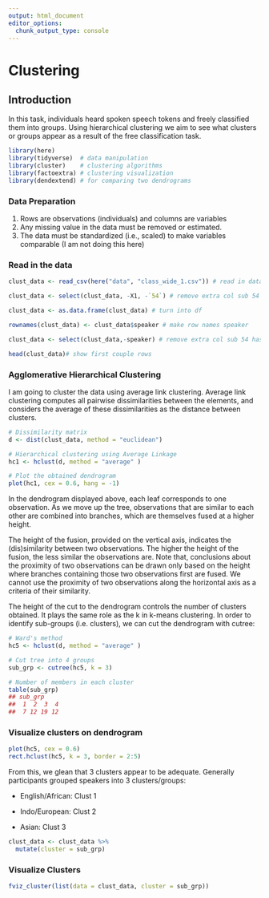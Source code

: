 ```yaml
---
output: html_document
editor_options: 
  chunk_output_type: console
---
```


# Clustering

## Introduction

In this task, individuals heard spoken speech tokens and freely classified them into groups. Using hierarchical clustering we aim to see what clusters or groups appear as a result of the free classification task. 

```r
library(here)
library(tidyverse)  # data manipulation
library(cluster)    # clustering algorithms
library(factoextra) # clustering visualization
library(dendextend) # for comparing two dendrograms

```

### Data Preparation

1. Rows are observations (individuals) and columns are variables
2. Any missing value in the data must be removed or estimated.
3. The data must be standardized (i.e., scaled) to make variables comparable (I am not doing this here)

### Read in the data

```r

clust_data <- read_csv(here("data", "class_wide_1.csv")) # read in data

clust_data <- select(clust_data, -X1, -`54`) # remove extra col sub 54 has weird formatting

clust_data <- as.data.frame(clust_data) # turn into df 

rownames(clust_data) <- clust_data$speaker # make row names speaker

clust_data <- select(clust_data,-speaker) # remove extra col sub 54 has weird formatting

head(clust_data)# show first couple rows

```

### Agglomerative Hierarchical Clustering

I am going to cluster the data  using average link clustering. Average link clustering computes all pairwise dissimilarities between the elements, and considers the average of these dissimilarities as the distance between clusters. 

```r
# Dissimilarity matrix
d <- dist(clust_data, method = "euclidean")

# Hierarchical clustering using Average Linkage
hc1 <- hclust(d, method = "average" )

# Plot the obtained dendrogram
plot(hc1, cex = 0.6, hang = -1)


```


In the dendrogram displayed above, each leaf corresponds to one observation. As we move up the tree, observations that are similar to each other are combined into branches, which are themselves fused at a higher height.

The height of the fusion, provided on the vertical axis, indicates the (dis)similarity between two observations. The higher the height of the fusion, the less similar the observations are. Note that, conclusions about the proximity of two observations can be drawn only based on the height where branches containing those two observations first are fused. We cannot use the proximity of two observations along the horizontal axis as a criteria of their similarity.

The height of the cut to the dendrogram controls the number of clusters obtained. It plays the same role as the k in k-means clustering. In order to identify sub-groups (i.e. clusters), we can cut the dendrogram with cutree:

```r
# Ward's method
hc5 <- hclust(d, method = "average" )

# Cut tree into 4 groups
sub_grp <- cutree(hc5, k = 3)

# Number of members in each cluster
table(sub_grp)
## sub_grp
##  1  2  3  4 
##  7 12 19 12

```


### Visualize clusters on dendrogram 

```r
plot(hc5, cex = 0.6)
rect.hclust(hc5, k = 3, border = 2:5)

```

From this, we glean that 3 clusters appear to be adequate. Generally participants grouped speakers into 3 clusters/groups:  

- English/African: Clust 1

- Indo/European: Clust  2 

- Asian: Clust 3

```r

clust_data <- clust_data %>%
  mutate(cluster = sub_grp)

```

### Visualize Clusters

```r
fviz_cluster(list(data = clust_data, cluster = sub_grp))

```
